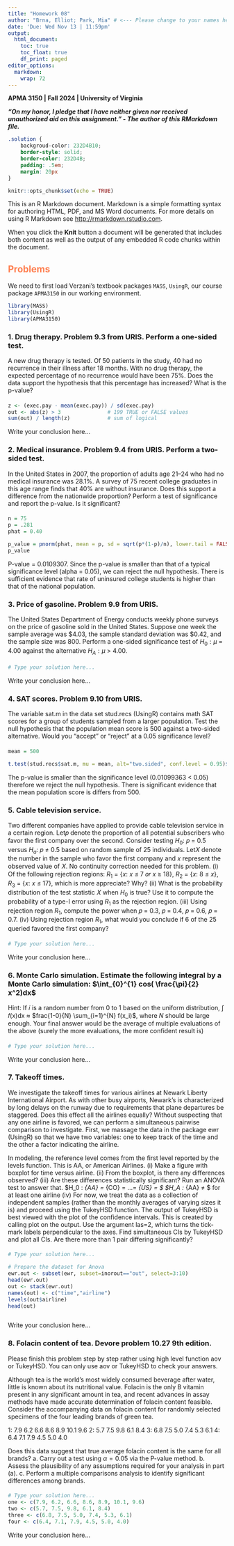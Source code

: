 ---
title: "Homework 08"
author: "Brna, Elliot; Park, Mia" # <--- Please change to your names here, format: "LastName, FirstName"
date: 'Due: Wed Nov 13 | 11:59pm'
output:
  html_document:
    toc: true
    toc_float: true
    df_print: paged
editor_options: 
  markdown: 
    wrap: 72
---

**APMA 3150 \| Fall 2024 \| University of Virginia**

***"On my honor, I pledge that I have neither given nor received unauthorized aid on this assignment." - The author of this RMarkdown file.***

<!--- Solution Region --->

```{css solution-region, echo=FALSE}
.solution {
    backgroud-color: 232D4B10;
    border-style: solid;
    border-color: 232D4B;
    padding: .5em;
    margin: 20px
}
```

```{r setup, include=FALSE}
knitr::opts_chunk$set(echo = TRUE)
```

This is an R Markdown document. Markdown is a simple formatting syntax for authoring HTML, PDF, and MS Word documents. For more details on using R Markdown see <http://rmarkdown.rstudio.com>.

When you click the **Knit** button a document will be generated that includes both content as well as the output of any embedded R code chunks within the document.


## [Problems]{style="color:#FF7F50"}

We need to first load Verzani's textbook packages `MASS`, `UsingR`, our course package `APMA3150` in our working environment. 
```{r message=FALSE}
library(MASS)
library(UsingR)
library(APMA3150)
```

### 1. Drug therapy. Problem 9.3 from URIS. Perform a one-sided test. 
A new drug therapy is tested. Of 50 patients in the study, 40 had no recurrence in their illness after 18 months. With no drug therapy, the expected percentage of no recurrence would have been 75%. 
Does the data support the hypothesis that this percentage has increased? What is the p-value?


#### {.solution}

```{r}
z <- (exec.pay - mean(exec.pay)) / sd(exec.pay)
out <- abs(z) > 3               # 199 TRUE or FALSE values
sum(out) / length(z)            # sum of logical
```
Write your conclusion here... 

### 2. Medical insurance. Problem 9.4 from URIS. Perform a two-sided test.
In the United States in 2007, the proportion of adults age 21–24 who had no medical insurance was 28.1%. A survey of 75 recent college graduates in this age range finds that 40% are without insurance. 
Does this support a difference from the nationwide proportion? Perform a test of significance and report the p-value. Is it significant?

#### {.solution}
```{r}
n = 75
p = .281
phat = 0.40

p_value = pnorm(phat, mean = p, sd = sqrt(p*(1-p)/n), lower.tail = FALSE)
p_value
```
P-value = 0.0109307. Since the p-value is smaller than that of a typical significance level (alpha = 0.05), we can reject the null hypothesis. There is sufficient evidence that rate of uninsured college students is higher than that of the national population.

### 3. Price of gasoline. Problem 9.9 from URIS.
The United States Department of Energy conducts weekly phone surveys on the price of gasoline sold in the United States. 
Suppose one week the sample average was \$4.03, the sample standard deviation was \$0.42, and the sample size was 800. Perform a one-sided significance test of $H_0 : \mu$ = 4.00 against the alternative $H_A : \mu$ > 4.00.

#### {.solution}
```{r}
# Type your solution here...
```
Write your conclusion here...


### 4. SAT scores. Problem 9.10 from URIS.
The variable sat.m in the data set stud.recs (UsingR) contains math SAT scores for a group of students sampled from a larger population. Test the null hypothesis that the population mean score is 500 against a two-sided alternative. Would you “accept” or “reject” at a 0.05 significance level?

#### {.solution}
```{r}
mean = 500

t.test(stud.recs$sat.m, mu = mean, alt="two.sided", conf.level = 0.95)$p.value
```
The p-value is smaller than the significance level (0.01099363 < 0.05) therefore we reject the null hypothesis. There is significant evidence that the mean population score is differs from 500.


### 5. Cable television service. 
Two different companies have applied to provide cable television service in a certain region. Let𝑝 denote the proportion of all potential subscribers who favor the first company over the second. Consider testing $H_0$: 𝑝 = 0.5 versus  $H_a$: 𝑝 ≠ 0.5 based on random sample of 25 individuals. Let𝑋 denote the number in the sample who favor the first company and 𝑥 represent the observed value of 𝑋. No continuity correction needed for this problem.
(i) Of the following rejection regions: $R_1$ = {𝑥: 𝑥 ≤ 7 𝑜𝑟 𝑥 ≥ 18}, $R_2$ = {𝑥: 8 ≤ 𝑥}, $R_3$ =
{𝑥: 𝑥 ≤ 17}, which is more appreciate? Why?
(ii) What is the probability distribution of the test statistic 𝑋 when $H_0$ is true? Use it to
compute the probability of a type-I error using $R_1$ as the rejection region.
(iii) Using rejection region $R_1$, compute the power when 𝑝 = 0.3, 𝑝 = 0.4, 𝑝 = 0.6, 𝑝 = 0.7.
(iv) Using rejection region $R_1$, what would you conclude if 6 of the 25 queried favored the
first company?

#### {.solution}
```{r}
# Type your solution here...
```
Write your conclusion here...


### 6. Monte Carlo simulation. Estimate the following integral by a Monte Carlo simulation: $\int_{0}^{1} cos( \frac{\pi}{2} x^2)dx$

Hint: If 𝑖 is a random number from 0 to 1 based on the uniform distribution,
∫ 𝑓(x)dx ≈ $frac{1-0}{N} \sum_{i=1}^{N} f(x_i)$, where 𝑁 should be large enough.
Your final answer would be the average of multiple evaluations of the above (surely the more
evaluations, the more confident result is)


#### {.solution}
```{r}
# Type your solution here...
```
Write your conclusion here...



### 7. Takeoff times. 
We investigate the takeoff times for various airlines at Newark Liberty International Airport. As with other busy airports, Newark's is characterized by long delays on the runway due to requirements that plane departures be staggered. Does this effect all the airlines equally? Without suspecting that any one airline is favored, we can perform a simultaneous pairwise comparison to investigate. First, we massage the data in the package ewr (UsingR) so that we have two variables: one to keep track of the time and the other a factor indicating the airline.

In modeling, the reference level comes from the first level reported by the levels function. This is
AA, or American Airlines.
(i) Make a figure with boxplot for time versus airline.
(ii) From the boxplot, is there any differences observed?
(iii) Are these differences statistically significant? Run an ANOVA test to answer that.
$H_0 : \mu_{AA} = \mu_{CO} = ...= \mu_{US} = \mu $
$H_A : \mu_{AA} ≠ \mu $ for at least one airline
(iv) For now, we treat the data as a collection of independent samples (rather than the monthly
averages of varying sizes it is) and proceed using the TukeyHSD function. The output of
TukeyHSD is best viewed with the plot of the confidence intervals. This is created by
calling plot on the output. Use the argument las=2, which turns the tick-mark labels
perpendicular to the axes. Find simultaneous CIs by TukeyHSD and plot all CIs. Are
there more than 1 pair differing significantly?

#### {.solution}
```{r}
# Type your solution here...

# Prepare the dataset for Anova
ewr.out <- subset(ewr, subset=inorout=="out", select=3:10)
head(ewr.out)
out <- stack(ewr.out)
names(out) <- c("time","airline")
levels(out$airline)
head(out)



```
Write your conclusion here...


### 8. Folacin content of tea. Devore problem 10.27 9th edition.
Please finish this problem step by step rather using high level function aov or TukeyHSD. You can only use aov or TukeyHSD to check your answers.

Although tea is the world’s most widely consumed beverage
after water, little is known about its nutritional value. Folacin is the only B vitamin present in any significant amount in tea, and recent advances in assay methods have made accurate determination of folacin content feasible. Consider the accompanying data on folacin content for randomly selected specimens of the four leading brands of green tea.

1: 7.9 6.2 6.6 8.6 8.9 10.1 9.6
2: 5.7 7.5 9.8 6.1 8.4
3: 6.8 7.5 5.0 7.4 5.3 6.1
4: 6.4 7.1 7.9 4.5 5.0 4.0

Does this data suggest that true average folacin content is the same for all brands?
a. Carry out a test using $\alpha = 0.05$ via the P-value method.
b. Assess the plausibility of any assumptions required for your analysis in part (a).
c. Perform a multiple comparisons analysis to identify significant differences among brands.


#### {.solution}
```{r}
# Type your solution here...
one <- c(7.9, 6.2, 6.6, 8.6, 8.9, 10.1, 9.6)
two <- c(5.7, 7.5, 9.8, 6.1, 8.4)
three <- c(6.8, 7.5, 5.0, 7.4, 5.3, 6.1)
four <- c(6.4, 7.1, 7.9, 4.5, 5.0, 4.0)


```
Write your conclusion here...
